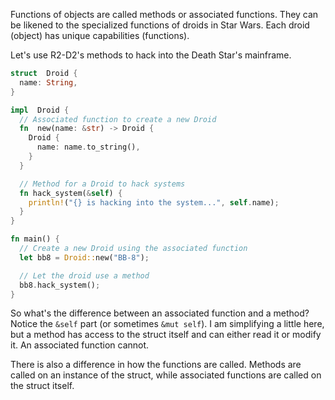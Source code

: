 Functions of objects are called methods or associated functions. They can be likened to the specialized functions of droids in Star Wars. Each droid (object) has unique capabilities (functions).

Let's use R2-D2's methods to hack into the Death Star's mainframe.

```rust
struct  Droid {
  name: String,
}

impl  Droid {
  // Associated function to create a new Droid
  fn  new(name: &str) -> Droid {
    Droid {
      name: name.to_string(),
    }
  }

  // Method for a Droid to hack systems
  fn hack_system(&self) {
    println!("{} is hacking into the system...", self.name);
  }
}

fn main() {
  // Create a new Droid using the associated function
  let bb8 = Droid::new("BB-8");

  // Let the droid use a method
  bb8.hack_system();
}
```

So what's the difference between an associated function and a method? Notice the `&self` part (or sometimes `&mut self`). I am simplifying a little here, but a method has access to the struct itself and can either read it or modify it. An associated function cannot.

There is also a difference in how the functions are called. Methods are called on an instance of the struct, while associated functions are called on the struct itself.